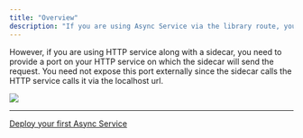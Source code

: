 ```yaml
---
title: "Overview"
description: "If you are using Async Service via the library route, you need not have any ports exposed in your service."
---
```


However, if you are using HTTP service along with a sidecar, you need to provide a port on your HTTP service on which the sidecar will send the request. You need not expose this port externally since the sidecar calls the HTTP service calls it via the localhost url.

![](/images/docs/584504e-Screenshot_2024-04-13_at_4.01.00_PM.png)

***

[Deploy your first Async Service](/docs/deploy-your-first-asyncservice)
